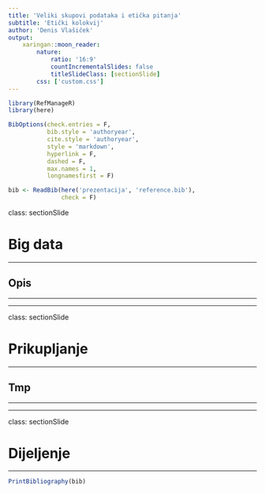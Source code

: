 ```yaml
---
title: 'Veliki skupovi podataka i etička pitanja'
subtitle: 'Etički kolokvij'
author: 'Denis Vlašiček'
output:
    xaringan::moon_reader:
        nature:
            ratio: '16:9'
            countIncrementalSlides: false
            titleSlideClass: [sectionSlide]
        css: ['custom.css']
---
```


```r
library(RefManageR)
library(here)

BibOptions(check.entries = F,
           bib.style = 'authoryear',
           cite.style = 'authoryear',
           style = 'markdown',
           hyperlink = F,
           dashed = F,
           max.names = 1,
           longnamesfirst = F)

bib <- ReadBib(here('prezentacija', 'reference.bib'),
               check = F)
```

class: sectionSlide

# Big data

---

## Opis

<hr></hr>

---

class: sectionSlide

# Prikupljanje

---

## Tmp

<hr></hr>

---

class: sectionSlide

# Dijeljenje

---

```r
PrintBibliography(bib)
```
